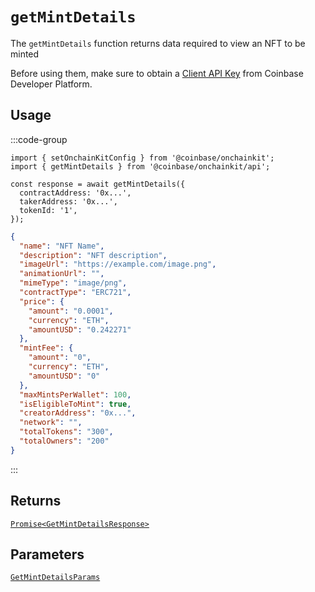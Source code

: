 # `getMintDetails`

The `getMintDetails` function returns data required to view an NFT to be minted

Before using them, make sure to obtain a [Client API Key](https://portal.cdp.coinbase.com/projects/api-keys/client-key) from Coinbase Developer Platform.

## Usage

:::code-group

```tsx twoslash [code]
import { setOnchainKitConfig } from '@coinbase/onchainkit';
import { getMintDetails } from '@coinbase/onchainkit/api';

const response = await getMintDetails({
  contractAddress: '0x...',
  takerAddress: '0x...',
  tokenId: '1',
});
```

```json [return value]
{
  "name": "NFT Name",
  "description": "NFT description",
  "imageUrl": "https://example.com/image.png",
  "animationUrl": "",
  "mimeType": "image/png",
  "contractType": "ERC721",
  "price": {
    "amount": "0.0001",
    "currency": "ETH",
    "amountUSD": "0.242271"
  },
  "mintFee": {
    "amount": "0",
    "currency": "ETH",
    "amountUSD": "0"
  },
  "maxMintsPerWallet": 100,
  "isEligibleToMint": true,
  "creatorAddress": "0x...",
  "network": "",
  "totalTokens": "300",
  "totalOwners": "200"
}
```

:::

## Returns

[`Promise<GetMintDetailsResponse>`](/api/types#getmintdetailsresponse)

## Parameters

[`GetMintDetailsParams`](/api/types#getmintdetailsparams)
